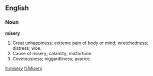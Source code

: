 ==English==

===Noun===

'''misery'''

#Great unhappiness; extreme pain of body or mind; wretchedness; distress; woe.
#Cause of misery; calamity; misfortune.
#Covetousness; niggardliness; avarice.

[[it:misery]]
[[fi:Misery]]